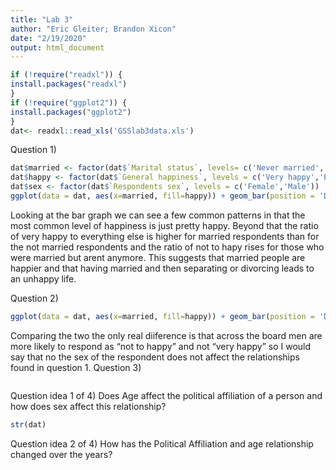 ```yaml
---
title: "Lab 3"
author: "Eric Gleiter; Brandon Xicon"
date: "2/19/2020"
output: html_document
---
```


```r
if (!require("readxl")) {
install.packages("readxl")
}
if (!require("ggplot2")) {
install.packages("ggplot2")
}
dat<- readxl::read_xls('GSSlab3data.xls')

```

Question 1)
```r


dat$married <- factor(dat$`Marital status`, levels= c('Never married', 'Married','Widowed','Divorced','Separated','No answer'))
dat$happy <- factor(dat$`General happiness`, levels = c('Very happy','Pretty happy','Not too happy','No answer','Not applicable','Don\'t know'))
dat$sex <- factor(dat$`Respondents sex`, levels = c('Female','Male'))
ggplot(data = dat, aes(x=married, fill=happy)) + geom_bar(position = 'Dodge') +xlab("Marital Status") + ylab("Number of respondents") + labs(title="Number of Responents by Happiness level")
```
Looking at the bar graph we can see a few common patterns in that the most common level of happiness is just pretty happy. Beyond that the ratio of very happy to everything else is higher for married respondents than for the not married respondents and the ratio of not to hapy rises for those who were married but arent anymore. This suggests that married people are happier and that having married and then separating or divorcing leads to an unhappy life.


Question 2)
```r
ggplot(data = dat, aes(x=married, fill=happy)) + geom_bar(position = 'Dodge') + theme(axis.text.x=element_text(angle=90,hjust=1,vjust=0.5)) + facet_wrap(vars(sex)) +xlab("Marital Status") + ylab("Number of respondents") + labs(title="Number of Responents by Happiness level, faceted by sex")
```
Comparing the two the only real diiference is that across the board men are more likely to respond as "not to happy" and not "very happy" so I would say that no the sex of the respondent does not affect the relationships found in question 1.
Question 3)
```r

```

Question idea 1 of 4)
Does Age affect the political affiliation of a person and how does sex affect this relationship?
```r
str(dat)
```
Question idea 2 of 4)
How has the Political Affiliation and age relationship changed over the years?


